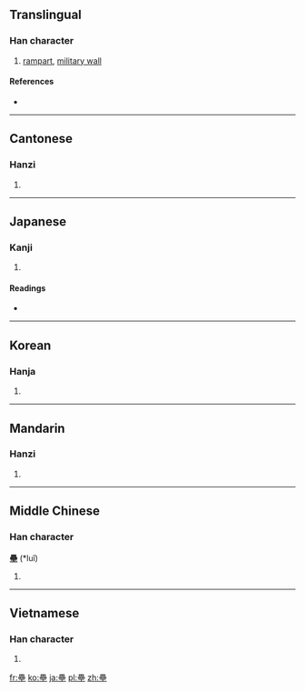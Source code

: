 {{also|垒|塁}}
==Translingual==

===Han character===
{{Han char|rn=32|rad=土|as=15|sn=18|four=6010<sub>4</sub>|canj=田田田土 (WWWG)}}

# [[rampart]], [[military wall]]

====References====
* {{Han ref|kx=0241.240|dkj=05574|dj=0481.150|hdz=10498.030|uh=58D8|ud=22744|bh=C253|bd=49747}}

----

==Cantonese==

===Hanzi===
{{yue-hanzi|jyut=|y=leui5|sim=垒}}

# {{defn|Cantonese|sort=土15}}

----

==Japanese==

===Kanji===
{{ja-kanji|grade=|rs=土15}}

# {{defn|Japanese|sort=土15}}

====Readings====
* {{ja-readings|on=[[るい]] (rui)|kun=[[とりで]] (toride)}}

----

==Korean==

===Hanja===
{{ko-hanja|hangeul=[[루]], [[유]]|rv=ru, yu|mr=ru, yu}}

# {{defn|Korean|sort=土15}}

----

==Mandarin==

===Hanzi===
{{cmn-hanzi|sim=垒|pin=[[lěi]] ([[lei3]])|wg=lei<sup>3</sup>}}

# {{defn|Mandarin|sort=土15}}

----

==Middle Chinese==

===Han character===
'''壘''' (*luǐ)<!--asterisk indicates that this is a reconstructed pronunciation-->

# {{defn|Middle Chinese|sort=土15}}

----

==Vietnamese==

===Han character===
{{vi-hantu|[[luỹ]]|rs=土15}}

# {{defn|Vietnamese|sort=土15}}

[[fr:壘]]
[[ko:壘]]
[[ja:壘]]
[[pl:壘]]
[[zh:壘]]